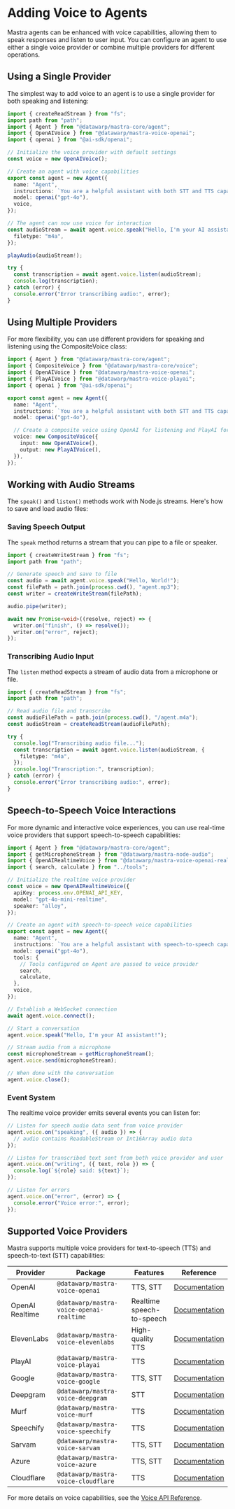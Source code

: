 # Adding Voice to Agents

Mastra agents can be enhanced with voice capabilities, allowing them to speak responses and listen to user input. You can configure an agent to use either a single voice provider or combine multiple providers for different operations.

## Using a Single Provider

The simplest way to add voice to an agent is to use a single provider for both speaking and listening:

```typescript
import { createReadStream } from "fs";
import path from "path";
import { Agent } from "@datawarp/mastra-core/agent";
import { OpenAIVoice } from "@datawarp/mastra-voice-openai";
import { openai } from "@ai-sdk/openai";

// Initialize the voice provider with default settings
const voice = new OpenAIVoice();

// Create an agent with voice capabilities
export const agent = new Agent({
  name: "Agent",
  instructions: `You are a helpful assistant with both STT and TTS capabilities.`,
  model: openai("gpt-4o"),
  voice,
});

// The agent can now use voice for interaction
const audioStream = await agent.voice.speak("Hello, I'm your AI assistant!", {
  filetype: "m4a",
});

playAudio(audioStream!);

try {
  const transcription = await agent.voice.listen(audioStream);
  console.log(transcription);
} catch (error) {
  console.error("Error transcribing audio:", error);
}
```

## Using Multiple Providers

For more flexibility, you can use different providers for speaking and listening using the CompositeVoice class:

```typescript
import { Agent } from "@datawarp/mastra-core/agent";
import { CompositeVoice } from "@datawarp/mastra-core/voice";
import { OpenAIVoice } from "@datawarp/mastra-voice-openai";
import { PlayAIVoice } from "@datawarp/mastra-voice-playai";
import { openai } from "@ai-sdk/openai";

export const agent = new Agent({
  name: "Agent",
  instructions: `You are a helpful assistant with both STT and TTS capabilities.`,
  model: openai("gpt-4o"),

  // Create a composite voice using OpenAI for listening and PlayAI for speaking
  voice: new CompositeVoice({
    input: new OpenAIVoice(),
    output: new PlayAIVoice(),
  }),
});
```

## Working with Audio Streams

The `speak()` and `listen()` methods work with Node.js streams. Here's how to save and load audio files:

### Saving Speech Output

The `speak` method returns a stream that you can pipe to a file or speaker.

```typescript
import { createWriteStream } from "fs";
import path from "path";

// Generate speech and save to file
const audio = await agent.voice.speak("Hello, World!");
const filePath = path.join(process.cwd(), "agent.mp3");
const writer = createWriteStream(filePath);

audio.pipe(writer);

await new Promise<void>((resolve, reject) => {
  writer.on("finish", () => resolve());
  writer.on("error", reject);
});
```

### Transcribing Audio Input

The `listen` method expects a stream of audio data from a microphone or file.

```typescript
import { createReadStream } from "fs";
import path from "path";

// Read audio file and transcribe
const audioFilePath = path.join(process.cwd(), "/agent.m4a");
const audioStream = createReadStream(audioFilePath);

try {
  console.log("Transcribing audio file...");
  const transcription = await agent.voice.listen(audioStream, {
    filetype: "m4a",
  });
  console.log("Transcription:", transcription);
} catch (error) {
  console.error("Error transcribing audio:", error);
}
```

## Speech-to-Speech Voice Interactions

For more dynamic and interactive voice experiences, you can use real-time voice providers that support speech-to-speech capabilities:

```typescript
import { Agent } from "@datawarp/mastra-core/agent";
import { getMicrophoneStream } from "@datawarp/mastra-node-audio";
import { OpenAIRealtimeVoice } from "@datawarp/mastra-voice-openai-realtime";
import { search, calculate } from "../tools";

// Initialize the realtime voice provider
const voice = new OpenAIRealtimeVoice({
  apiKey: process.env.OPENAI_API_KEY,
  model: "gpt-4o-mini-realtime",
  speaker: "alloy",
});

// Create an agent with speech-to-speech voice capabilities
export const agent = new Agent({
  name: "Agent",
  instructions: `You are a helpful assistant with speech-to-speech capabilities.`,
  model: openai("gpt-4o"),
  tools: {
    // Tools configured on Agent are passed to voice provider
    search,
    calculate,
  },
  voice,
});

// Establish a WebSocket connection
await agent.voice.connect();

// Start a conversation
agent.voice.speak("Hello, I'm your AI assistant!");

// Stream audio from a microphone
const microphoneStream = getMicrophoneStream();
agent.voice.send(microphoneStream);

// When done with the conversation
agent.voice.close();
```

### Event System

The realtime voice provider emits several events you can listen for:

```typescript
// Listen for speech audio data sent from voice provider
agent.voice.on("speaking", ({ audio }) => {
  // audio contains ReadableStream or Int16Array audio data
});

// Listen for transcribed text sent from both voice provider and user
agent.voice.on("writing", ({ text, role }) => {
  console.log(`${role} said: ${text}`);
});

// Listen for errors
agent.voice.on("error", (error) => {
  console.error("Voice error:", error);
});
```

## Supported Voice Providers

Mastra supports multiple voice providers for text-to-speech (TTS) and speech-to-text (STT) capabilities:

| Provider        | Package                         | Features                  | Reference                                         |
| --------------- | ------------------------------- | ------------------------- | ------------------------------------------------- |
| OpenAI          | `@datawarp/mastra-voice-openai`          | TTS, STT                  | [Documentation](/reference/voice/openai)          |
| OpenAI Realtime | `@datawarp/mastra-voice-openai-realtime` | Realtime speech-to-speech | [Documentation](/reference/voice/openai-realtime) |
| ElevenLabs      | `@datawarp/mastra-voice-elevenlabs`      | High-quality TTS          | [Documentation](/reference/voice/elevenlabs)      |
| PlayAI          | `@datawarp/mastra-voice-playai`          | TTS                       | [Documentation](/reference/voice/playai)          |
| Google          | `@datawarp/mastra-voice-google`          | TTS, STT                  | [Documentation](/reference/voice/google)          |
| Deepgram        | `@datawarp/mastra-voice-deepgram`        | STT                       | [Documentation](/reference/voice/deepgram)        |
| Murf            | `@datawarp/mastra-voice-murf`            | TTS                       | [Documentation](/reference/voice/murf)            |
| Speechify       | `@datawarp/mastra-voice-speechify`       | TTS                       | [Documentation](/reference/voice/speechify)       |
| Sarvam          | `@datawarp/mastra-voice-sarvam`          | TTS, STT                  | [Documentation](/reference/voice/sarvam)          |
| Azure           | `@datawarp/mastra-voice-azure`           | TTS, STT                  | [Documentation](/reference/voice/mastra-voice)    |
| Cloudflare      | `@datawarp/mastra-voice-cloudflare`      | TTS                       | [Documentation](/reference/voice/mastra-voice)    |

For more details on voice capabilities, see the [Voice API Reference](/reference/voice/mastra-voice).

